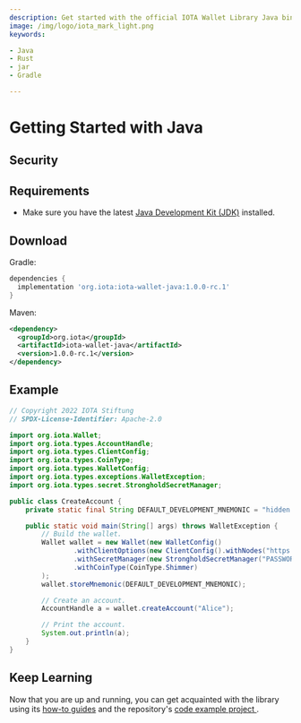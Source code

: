 ```yaml
---
description: Get started with the official IOTA Wallet Library Java binding.
image: /img/logo/iota_mark_light.png
keywords:

- Java
- Rust
- jar
- Gradle

---
```


# Getting Started with Java

## Security

<WarningPasswordStorage/>

## Requirements

* Make sure you have the latest [Java Development Kit (JDK)](https://www.oracle.com/java/technologies/downloads/) installed.

## Download

Gradle:
```gradle
dependencies {
  implementation 'org.iota:iota-wallet-java:1.0.0-rc.1'
}
```

Maven:
```xml
<dependency>
  <groupId>org.iota</groupId>
  <artifactId>iota-wallet-java</artifactId>
  <version>1.0.0-rc.1</version>
</dependency>
```

## Example

```java
// Copyright 2022 IOTA Stiftung
// SPDX-License-Identifier: Apache-2.0

import org.iota.Wallet;
import org.iota.types.AccountHandle;
import org.iota.types.ClientConfig;
import org.iota.types.CoinType;
import org.iota.types.WalletConfig;
import org.iota.types.exceptions.WalletException;
import org.iota.types.secret.StrongholdSecretManager;

public class CreateAccount {
    private static final String DEFAULT_DEVELOPMENT_MNEMONIC = "hidden enroll proud copper decide negative orient asset speed work dolphin atom unhappy game cannon scheme glow kid ring core name still twist actor";

    public static void main(String[] args) throws WalletException {
        // Build the wallet.
        Wallet wallet = new Wallet(new WalletConfig()
                .withClientOptions(new ClientConfig().withNodes("https://api.testnet.shimmer.network"))
                .withSecretManager(new StrongholdSecretManager("PASSWORD_FOR_ENCRYPTION", null, "example-wallet"))
                .withCoinType(CoinType.Shimmer)
        );
        wallet.storeMnemonic(DEFAULT_DEVELOPMENT_MNEMONIC);

        // Create an account.
        AccountHandle a = wallet.createAccount("Alice");

        // Print the account.
        System.out.println(a);
    }
}
```

## Keep Learning

Now that you are up and running, you can get acquainted with the library using
its [how-to guides](../how_tos/run_how_tos.mdx) and the
repository's [code example project ](https://github.com/iotaledger/wallet.rs/tree/develop/bindings/java/iota-wallet-java/examples/src).

